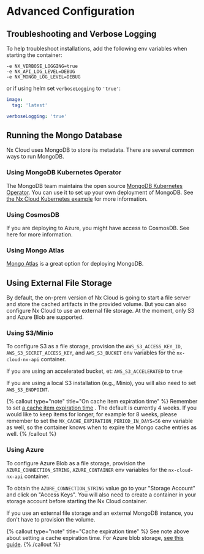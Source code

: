 # Advanced Configuration

## Troubleshooting and Verbose Logging

To help troubleshoot installations, add the following env variables when starting the container:

```
-e NX_VERBOSE_LOGGING=true
-e NX_API_LOG_LEVEL=DEBUG
-e NX_MONGO_LOG_LEVEL=DEBUG
```

or if using helm set `verboseLogging` to `'true'`:

```yaml
image:
  tag: 'latest'

verboseLogging: 'true'
```

## Running the Mongo Database

Nx Cloud uses MongoDB to store its metadata. There are several common ways to run MongoDB.

### Using MongoDB Kubernetes Operator

The MongoDB team maintains the open
source [MongoDB Kubernetes Operator](https://github.com/mongodb/mongodb-kubernetes-operator). You can use it to set up
your own deployment of MongoDB. See [the Nx Cloud Kubernetes example](https://github.com/nrwl/nxcloud-k8s-setup) for
more information.

### Using CosmosDB

If you are deploying to Azure, you might have access to CosmosDB. See here for more information.

### Using Mongo Atlas

[Mongo Atlas](https://mongodb.com/) is a great option for deploying MongoDB.

## Using External File Storage

By default, the on-prem version of Nx Cloud is going to start a file server and store the cached artifacts in the
provided volume. But
you can also configure Nx Cloud to use an external file storage. At the moment, only S3 and Azure Blob are
supported.

### Using S3/Minio

To configure S3 as a file storage, provision the `AWS_S3_ACCESS_KEY_ID`, `AWS_S3_SECRET_ACCESS_KEY`, and `AWS_S3_BUCKET`
env variables for the `nx-cloud-nx-api` container.

If you are using an accelerated bucket, et: `AWS_S3_ACCELERATED` to `true`

If you are using a local S3 installation (e.g., Minio), you will also need to set `AWS_S3_ENDPOINT`.

{% callout type="note" title="On cache item expiration time" %}
Remember to
set [a cache item expiration time](https://docs.aws.amazon.com/AmazonS3/latest/userguide/lifecycle-expire-general-considerations.html)
. The default is currently 4 weeks. If you would like to keep items for longer, for example for 8 weeks, please remember
to set the `NX_CACHE_EXPIRATION_PERIOD_IN_DAYS=56` env variable as well, so the container knows when to expire the Mongo
cache entries as well.
{% /callout %}

### Using Azure

To configure Azure Blob as a file storage, provision the `AZURE_CONNECTION_STRING`, `AZURE_CONTAINER` env variables for the `nx-cloud-nx-api` container.

To obtain the `AZURE_CONNECTION_STRING` value go to your "Storage Account" and click on "Access Keys". You will also
need to create a container in your storage account before starting the Nx Cloud container.

If you use an external file storage and an external MongoDB instance, you don't have to provision the volume.

{% callout type="note" title="Cache expiration time" %}
See note above about setting a cache expiration time. For Azure blob
storage, [see this guide](https://docs.microsoft.com/en-us/azure/cdn/cdn-manage-expiration-of-blob-content).
{% /callout %}
